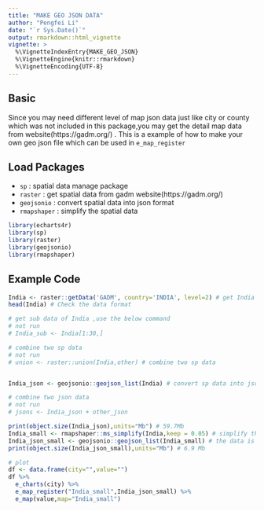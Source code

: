 ```yaml
---
title: "MAKE GEO JSON DATA"
author: "Pengfei Li"
date: "`r Sys.Date()`"
output: rmarkdown::html_vignette
vignette: >
  %\VignetteIndexEntry{MAKE_GEO_JSON}
  %\VignetteEngine{knitr::rmarkdown}
  %\VignetteEncoding{UTF-8}
---
```


## Basic

Since you may need different level of map json data just like city or county which was not included in this package,you may get the detail map data from website(https://gadm.org/) . This is a example of how to make your own geo json file which can be used in `e_map_register`


## Load Packages

- `sp` : spatial data manage package
- `raster` :  get spatial data from gadm website(https://gadm.org/)
- `geojsonio` :  convert spatial data into json format
- `rmapshaper` : simplify the spatial data 

```r
library(echarts4r)
library(sp)
library(raster)
library(geojsonio)
library(rmapshaper)
```

## Example Code

```r
India <- raster::getData('GADM', country='INDIA', level=2) # get India map data from gadm website, this command need network available, it will download the rds data to the current directory.
head(India) # Check the data format

# get sub data of India ,use the below command
# not run 
# India_sub <- India[1:30,]

# combine two sp data
# not run
# union <- raster::union(India,other) # combine two sp data


India_json <- geojsonio::geojson_list(India) # convert sp data into json format , the data is very big which need a long time

# combine two json data
# not run 
# jsons <- India_json + other_json

print(object.size(India_json),units="Mb") # 59.7Mb
India_small <- rmapshaper::ms_simplify(India,keep = 0.05) # simplify the sp data
India_json_small <- geojsonio::geojson_list(India_small) # the data is small now 
print(object.size(India_json_small),units="Mb") # 6.9 Mb

# plot 
df <- data.frame(city="",value="")
df %>% 
  e_charts(city) %>%
  e_map_register("India_small",India_json_small) %>%
  e_map(value,map="India_small")

```





